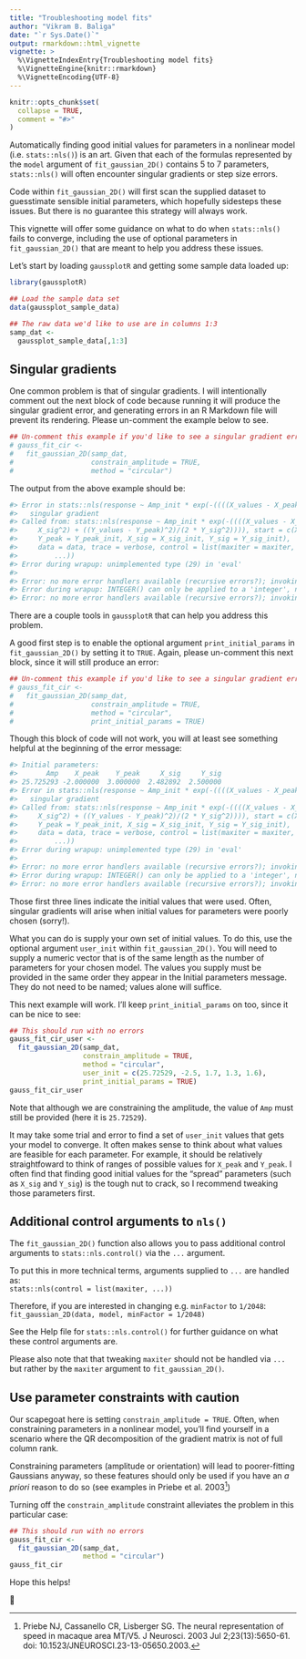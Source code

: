 ```yaml
---
title: "Troubleshooting model fits"
author: "Vikram B. Baliga"
date: "`r Sys.Date()`"
output: rmarkdown::html_vignette
vignette: >
  %\VignetteIndexEntry{Troubleshooting model fits}
  %\VignetteEngine{knitr::rmarkdown}
  %\VignetteEncoding{UTF-8}
---
```


```r
knitr::opts_chunk$set(
  collapse = TRUE,
  comment = "#>"
)
```

Automatically finding good initial values for parameters in a nonlinear model
(i.e. `stats::nls()`) is an art. Given that each of the formulas represented by
the `model` argument of `fit_gaussian_2D()` contains 5 to 7 parameters,
`stats::nls()` will often encounter singular gradients or step size errors. 

Code within `fit_gaussian_2D()` will first scan the supplied dataset to
guesstimate sensible initial parameters, which hopefully sidesteps these issues.
But there is no guarantee this strategy will always work.

This vignette will offer some guidance on what to do when `stats::nls()` fails
to converge, including the use of optional parameters in `fit_gaussian_2D()`
that are meant to help you address these issues.

Let's start by loading `gaussplotR` and getting some sample data loaded up:
```r
library(gaussplotR)

## Load the sample data set
data(gaussplot_sample_data)

## The raw data we'd like to use are in columns 1:3
samp_dat <-
  gaussplot_sample_data[,1:3]
```

## Singular gradients
One common problem is that of singular gradients. I will intentionally
comment out the next block of code because running it will produce the singular
gradient error, and generating errors in an R Markdown file will prevent its
rendering. Please un-comment the example below to see.

```r
## Un-comment this example if you'd like to see a singular gradient error
# gauss_fit_cir <-
#   fit_gaussian_2D(samp_dat,
#                   constrain_amplitude = TRUE,
#                   method = "circular")
```
The output from the above example should be:  
```r
#> Error in stats::nls(response ~ Amp_init * exp(-((((X_values - X_peak)^2)/(2 *  : 
#>   singular gradient
#> Called from: stats::nls(response ~ Amp_init * exp(-((((X_values - X_peak)^2)/(2 * 
#>     X_sig^2) + ((Y_values - Y_peak)^2)/(2 * Y_sig^2)))), start = c(X_peak = #> _peak_init, >
#>     Y_peak = Y_peak_init, X_sig = X_sig_init, Y_sig = Y_sig_init), 
#>     data = data, trace = verbose, control = list(maxiter = maxiter, 
#>         ...))
#> Error during wrapup: unimplemented type (29) in 'eval'
#> 
#> Error: no more error handlers available (recursive errors?); invoking 'abort' restart
#> Error during wrapup: INTEGER() can only be applied to a 'integer', not a 'unknown type #> #29'
#> Error: no more error handlers available (recursive errors?); invoking 'abort' restart
```


There are a couple tools in `gaussplotR` that can help you address this problem.

A good first step is to enable the optional argument `print_initial_params` in
`fit_gaussian_2D()` by setting it to `TRUE`. Again, please un-comment this next
block, since it will still produce an error:

```r
## Un-comment this example if you'd like to see a singular gradient error
# gauss_fit_cir <-
#   fit_gaussian_2D(samp_dat,
#                   constrain_amplitude = TRUE,
#                   method = "circular",
#                   print_initial_params = TRUE)
```

Though this block of code will not work, you will at least see something helpful
at the beginning of the error message:
```r
#> Initial parameters:
#>       Amp    X_peak    Y_peak     X_sig     Y_sig 
#> 25.725293 -2.000000  3.000000  2.482892  2.500000 
#> Error in stats::nls(response ~ Amp_init * exp(-((((X_values - X_peak)^2)/(2 *  : 
#>   singular gradient
#> Called from: stats::nls(response ~ Amp_init * exp(-((((X_values - X_peak)^2)/(2 * 
#>     X_sig^2) + ((Y_values - Y_peak)^2)/(2 * Y_sig^2)))), start = c(X_peak = #> _peak_init, >
#>     Y_peak = Y_peak_init, X_sig = X_sig_init, Y_sig = Y_sig_init), 
#>     data = data, trace = verbose, control = list(maxiter = maxiter, 
#>         ...))
#> Error during wrapup: unimplemented type (29) in 'eval'
#> 
#> Error: no more error handlers available (recursive errors?); invoking 'abort' restart
#> Error during wrapup: INTEGER() can only be applied to a 'integer', not a 'unknown type #> #29'
#> Error: no more error handlers available (recursive errors?); invoking 'abort' restart
```

Those first three lines indicate the initial values that were used. Often,
singular gradients will arise when initial values for parameters were poorly
chosen (sorry!). 

What you can do is supply your own set of initial values. To do this, use the 
optional argument `user_init` within `fit_gaussian_2D()`. You will need to 
supply a numeric vector that is of the same length as the number of parameters
for your chosen model. The values you supply must be provided in the same order
they appear in the Initial parameters message. They do not need to be named; 
values alone will suffice. 

This next example will work. I'll keep `print_initial_params` on too, since
it can be nice to see:
```r
## This should run with no errors
gauss_fit_cir_user <-
  fit_gaussian_2D(samp_dat,
                  constrain_amplitude = TRUE,
                  method = "circular",
                  user_init = c(25.72529, -2.5, 1.7, 1.3, 1.6),
                  print_initial_params = TRUE)
gauss_fit_cir_user
```

Note that although we are constraining the amplitude, the value of `Amp` must
still be provided (here it is `25.72529`). 

It may take some trial and error to find a set of `user_init` values that gets
your model to converge. It often makes sense to think about what values are
feasible for each parameter. For example, it should be relatively straightfoward
to think of ranges of possible values for `X_peak` and `Y_peak`. I often find
that finding good initial values for the "spread" parameters (such as `X_sig`
and `Y_sig`) is the tough nut to crack, so I recommend tweaking those parameters
first.

## Additional control arguments to `nls()`
The `fit_gaussian_2D()` function also allows you to pass additional control 
arguments to `stats::nls.control()` via the `...` argument. 

To put this in more technical terms, arguments supplied to `...` are handled as:  
`stats::nls(control = list(maxiter, ...))`

Therefore, if you are interested in changing e.g. `minFactor` to `1/2048`:  
`fit_gaussian_2D(data, model, minFactor = 1/2048)`

See the Help file for `stats::nls.control()` for further guidance on what these
control arguments are.

Please also note that that tweaking `maxiter` should not be handled via `...`
but rather by the `maxiter` argument to `fit_gaussian_2D()`.


## Use parameter constraints with caution

Our scapegoat here is setting `constrain_amplitude = TRUE`. Often, when
constraining parameters in a nonlinear model, you'll find yourself in a scenario
where the QR decomposition of the gradient matrix is not of full column rank.

Constraining parameters (amplitude or orientation) will lead to poorer-fitting
Gaussians anyway, so these features should only be used if you have an *a
priori* reason to do so (see examples in Priebe et al. 2003^[Priebe NJ,
Cassanello CR, Lisberger SG. The neural representation of speed in macaque area
MT/V5. J Neurosci. 2003 Jul 2;23(13):5650-61. doi:
10.1523/JNEUROSCI.23-13-05650.2003.])

Turning off the `constrain_amplitude` constraint alleviates the problem in this
particular case:

```r
## This should run with no errors
gauss_fit_cir <-
  fit_gaussian_2D(samp_dat,
                  method = "circular")
gauss_fit_cir
```

Hope this helps!

🐢
